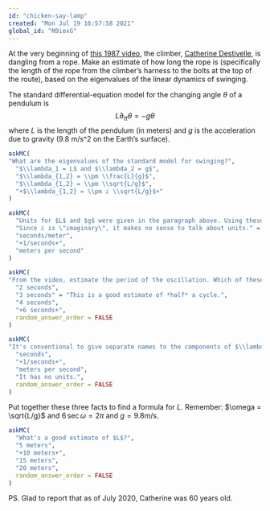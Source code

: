 ```yaml
---
id: "chicken-say-lamp"
created: "Mon Jul 19 16:57:58 2021"
global_id: "N9iexG"
---
```


At the very beginning of [this 1987 video](http://www.ukclimbing.com/news/item.php?id=49981), the climber, [Catherine Destivelle](https://en.wikipedia.org/wiki/Catherine_Destivelle), is dangling from a  rope. Make an estimate of how long the rope is (specifically the length of the rope from the climber's harness to the bolts at the top of the route), based on the eigenvalues of the linear dynamics of swinging.

The standard differential-equation model for the changing angle $\theta$ of a pendulum is $$L \partial_{tt} \theta = - g \theta$$ where $L$ is the length of the pendulum (in meters) and $g$ is the acceleration due to gravity (9.8 m/s^2 on the Earth's surface).


```r
askMC(
"What are the eigenvalues of the standard model for swinging?",
  "$\\lambda_1 = L$ and $\\lambda_2 = g$",
  "$\\lambda_{1,2} = \\pm \\frac{L}{g}$",
  "$\\lambda_{1,2} = \\pm \\sqrt{L/g}$",
  "+$\\lambda_{1,2} = \\pm ⅈ \\sqrt{L/g}$+"
)
```

```r
askMC(
  "Units for $L$ and $g$ were given in the paragraph above. Using these units, what are the corresponding units of the eigenvalues?",
  "Since ⅈ is \"imaginary\", it makes no sense to talk about units." = "Since we multiply $\\lambda$ by $t$ in the solution $e^{\\lambda t}$, there had better be some units to $\\lambda$!", 
  "seconds/meter",
  "+1/seconds+",
  "meters per second"
)
```

```r
askMC(
"From the video, estimate the period of the oscillation. Which of these is closest to the duration of a full back-and-forth swing?",
  "2 seconds",
  "3 seconds" = "This is a good estimate of *half* a cycle.",
  "4 seconds",
  "+6 seconds+",
  random_answer_order = FALSE
)
```

```r
askMC(
"It's conventional to give separate names to the components of $\\lambda$.  The \"real\" part is often denoted $k$, the ⅈ part is called $\\omega$. The period (in seconds, say) is the quantity $P$ such that $\\omega P = 2 \\pi$. What are the units of $\\omega$ for $P$ in seconds?",
  "seconds",
  "+1/seconds+",
  "meters per second",
  "It has no units.",
  random_answer_order = FALSE
)
```

Put together these three facts to find a formula for $L$. Remember: $\omega = \sqrt{L/g}$  and $6\,\mbox{sec}\,\omega = 2 \pi$ and $g = 9.8$m/s. 

```r
askMC(
  "What's a good estimate of $L$?",
  "5 meters",
  "+10 meters+",
  "15 meters",
  "20 meters",
  random_answer_order = FALSE
)
```

PS. Glad to report that as of July 2020, Catherine was 60 years old.

